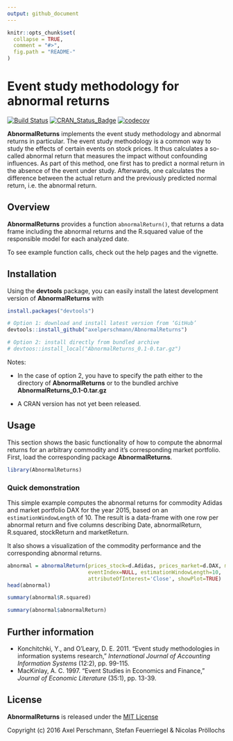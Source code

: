 ```yaml
---
output: github_document
---
```


<!-- README.md is generated from README.Rmd. Please edit that file -->

```r
knitr::opts_chunk$set(
  collapse = TRUE,
  comment = "#>",
  fig.path = "README-"
)
```

# Event study methodology for abnormal returns

[![Build Status](https://travis-ci.com/axelperschmann/AbnormalReturns.svg?token=Kjpsd3qrCAyMxmV9vstj&branch=master)](https://travis-ci.com/axelperschmann/AbnormalReturns)
[![CRAN_Status_Badge](http://www.r-pkg.org/badges/version/AbnormalReturns)](https://cran.r-project.org/package=AbnormalReturns)
[![codecov](https://codecov.io/gh/axelperschmann/AbnormalReturns/branch/master/graph/badge.svg?token=2aoNCDfAgT)](https://codecov.io/gh/axelperschmann/AbnormalReturns)


**AbnormalReturns** implements the event study methodology and abnormal returns in particular. The event study methodology is a common way to study the effects of certain events on stock prices. It thus calculates a so-called abnormal return that measures the impact without confounding influences. As part of this method, one first has to predict a normal return in the absence of the event under study. Afterwards, one calculates the difference between the actual return and the previously predicted normal return, i.e. the abnormal return.

## Overview

**AbnormalReturns** provides a function `abnormalReturn()`, that returns a data frame including the abnormal returns and the R.squared value of the responsible model for each analyzed date.

To see example function calls, check out the help pages and the vignette. 


## Installation

Using the **devtools** package, you can easily install the latest development version of **AbnormalReturns** with

```r
install.packages("devtools")

# Option 1: download and install latest version from ‘GitHub’
devtools::install_github("axelperschmann/AbnormalReturns")

# Option 2: install directly from bundled archive
# devtoos::install_local("AbnormalReturns_0.1-0.tar.gz")
```

Notes: 

* In the case of option 2, you have to specify the path either to the directory of **AbnormalReturns** or to the bundled archive **AbnormalReturns_0.1-0.tar.gz**

* A CRAN version has not yet been released.

## Usage

This section shows the basic functionality of how to compute the abnormal returns for an arbitrary commodity and it's corresponding market portfolio. First, load the corresponding package **AbnormalReturns**. 

```r
library(AbnormalReturns)
```

### Quick demonstration

This simple example computes the abnormal returns for commodity Adidas and market portfolio DAX for the year 2015, based on an `estimationWindowLength` of 10.
The result is a data-frame with one row per abnormal return and five columns describing Date, abnormalReturn, R.squared, stockReturn and marketReturn.

It also shows a visualization of the commodity performance and the corresponding abnormal returns.

```r
abnormal = abnormalReturn(prices_stock=d.Adidas, prices_market=d.DAX, model='marketmodel',
                          eventIndex=NULL, estimationWindowLength=10,
                          attributeOfInterest='Close', showPlot=TRUE)
head(abnormal)

summary(abnormal$R.squared)

summary(abnormal$abnormalReturn)
```

## Further information

* Konchitchki, Y., and O'Leary, D. E. 2011. "Event study methodologies in information systems research," *International Journal of Accounting Information Systems* (12:2), pp. 99-115.
* MacKinlay, A. C. 1997. "Event Studies in Economics and Finance," *Journal of Economic Literature* (35:1), pp. 13-39.

## License

**AbnormalReturns** is released under the [MIT License](https://opensource.org/licenses/MIT)

Copyright (c) 2016 Axel Perschmann, Stefan Feuerriegel & Nicolas Pröllochs
